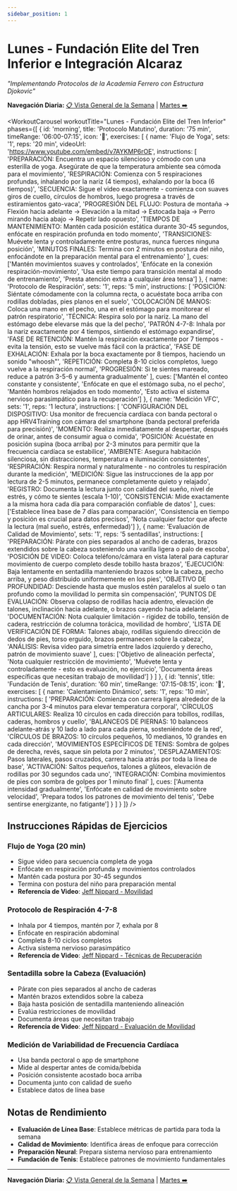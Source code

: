 ```yaml
---
sidebar_position: 1
---
```



<WorkoutNav weekNumber={1} />

# Lunes - Fundación Elite del Tren Inferior e Integración Alcaraz

_"Implementando Protocolos de la Academia Ferrero con Estructura Djokovic"_

**Navegación Diaria:** [📋 Vista General de la Semana](index) | [Martes ➡️](tuesday)

<WorkoutCarousel 
  workoutTitle="Lunes - Fundación Elite del Tren Inferior"
  phases={[
    {
      id: 'morning',
      title: 'Protocolo Matutino',
      duration: '75 min',
      timeRange: '06:00-07:15',
      icon: '🌅',
      exercises: [
        {
          name: 'Flujo de Yoga',
          sets: '1',
          reps: '20 min',
          videoUrl: 'https://www.youtube.com/embed/v7AYKMP6rOE',
          instructions: [
            'PREPARACIÓN: Encuentra un espacio silencioso y cómodo con una esterilla de yoga. Asegúrate de que la temperatura ambiente sea cómoda para el movimiento',
            'RESPIRACIÓN: Comienza con 5 respiraciones profundas, inhalando por la nariz (4 tiempos), exhalando por la boca (6 tiempos)',
            'SECUENCIA: Sigue el video exactamente - comienza con suaves giros de cuello, círculos de hombros, luego progresa a través de estiramientos gato-vaca',
            'PROGRESIÓN DEL FLUJO: Postura de montaña → Flexión hacia adelante → Elevación a la mitad → Estocada baja → Perro mirando hacia abajo → Repetir lado opuesto',
            'TIEMPOS DE MANTENIMIENTO: Mantén cada posición estática durante 30-45 segundos, enfócate en respiración profunda en todo momento',
            'TRANSICIONES: Muévete lenta y controladamente entre posturas, nunca fuerces ninguna posición',
            'MINUTOS FINALES: Termina con 2 minutos en postura del niño, enfocándote en la preparación mental para el entrenamiento'
          ],
          cues: ['Mantén movimientos suaves y controlados', 'Enfócate en la conexión respiración-movimiento', 'Usa este tiempo para transición mental al modo de entrenamiento', 'Presta atención extra a cualquier área tensa']
        },
        {
          name: 'Protocolo de Respiración',
          sets: '1',
          reps: '5 min',
          instructions: [
            'POSICIÓN: Siéntate cómodamente con la columna recta, o acuéstate boca arriba con rodillas dobladas, pies planos en el suelo',
            'COLOCACIÓN DE MANOS: Coloca una mano en el pecho, una en el estómago para monitorear el patrón respiratorio',
            'TÉCNICA: Respira solo por la nariz. La mano del estómago debe elevarse más que la del pecho',
            'PATRÓN 4-7-8: Inhala por la nariz exactamente por 4 tiempos, sintiendo el estómago expandirse',
            'FASE DE RETENCIÓN: Mantén la respiración exactamente por 7 tiempos - evita la tensión, esto se vuelve más fácil con la práctica',
            'FASE DE EXHALACIÓN: Exhala por la boca exactamente por 8 tiempos, haciendo un sonido "whoosh"',
            'REPETICIÓN: Completa 8-10 ciclos completos, luego vuelve a la respiración normal',
            'PROGRESIÓN: Si te sientes mareado, reduce a patrón 3-5-6 y aumenta gradualmente'
          ],
          cues: ['Mantén el conteo constante y consistente', 'Enfócate en que el estómago suba, no el pecho', 'Mantén hombros relajados en todo momento', 'Esto activa el sistema nervioso parasimpático para la recuperación']
        },
        {
          name: 'Medición VFC',
          sets: '1',
          reps: '1 lectura',
          instructions: [
            'CONFIGURACIÓN DEL DISPOSITIVO: Usa monitor de frecuencia cardíaca con banda pectoral o app HRV4Training con cámara del smartphone (banda pectoral preferida para precisión)',
            'MOMENTO: Realiza inmediatamente al despertar, después de orinar, antes de consumir agua o comida',
            'POSICIÓN: Acuéstate en posición supina (boca arriba) por 2-3 minutos para permitir que la frecuencia cardíaca se estabilice',
            'AMBIENTE: Asegura habitación silenciosa, sin distracciones, temperatura e iluminación consistentes',
            'RESPIRACIÓN: Respira normal y naturalmente - no controles tu respiración durante la medición',
            'MEDICIÓN: Sigue las instrucciones de la app por lectura de 2-5 minutos, permanece completamente quieto y relajado',
            'REGISTRO: Documenta la lectura junto con calidad del sueño, nivel de estrés, y cómo te sientes (escala 1-10)',
            'CONSISTENCIA: Mide exactamente a la misma hora cada día para comparación confiable de datos'
          ],
          cues: ['Establece línea base de 7 días para comparación', 'Consistencia en tiempo y posición es crucial para datos precisos', 'Nota cualquier factor que afecte la lectura (mal sueño, estrés, enfermedad)']
        },
        {
          name: 'Evaluación de Calidad de Movimiento',
          sets: '1',
          reps: '5 sentadillas',
          instructions: [
            'PREPARACIÓN: Párate con pies separados al ancho de caderas, brazos extendidos sobre la cabeza sosteniendo una varilla ligera o palo de escoba',
            'POSICIÓN DE VIDEO: Coloca teléfono/cámara en vista lateral para capturar movimiento de cuerpo completo desde tobillo hasta brazos',
            'EJECUCIÓN: Baja lentamente en sentadilla manteniendo brazos sobre la cabeza, pecho arriba, y peso distribuido uniformemente en los pies',
            'OBJETIVO DE PROFUNDIDAD: Desciende hasta que muslos estén paralelos al suelo o tan profundo como la movilidad lo permita sin compensación',
            'PUNTOS DE EVALUACIÓN: Observa colapso de rodillas hacia adentro, elevación de talones, inclinación hacia adelante, o brazos cayendo hacia adelante',
            'DOCUMENTACIÓN: Nota cualquier limitación - rigidez de tobillo, tensión de cadera, restricción de columna torácica, movilidad de hombro',
            'LISTA DE VERIFICACIÓN DE FORMA: Talones abajo, rodillas siguiendo dirección de dedos de pies, torso erguido, brazos permanecen sobre la cabeza',
            'ANÁLISIS: Revisa video para simetría entre lados izquierdo y derecho, patrón de movimiento suave'
          ],
          cues: ['Objetivo de alineación perfecta', 'Nota cualquier restricción de movimiento', 'Muévete lenta y controladamente - esto es evaluación, no ejercicio', 'Documenta áreas específicas que necesitan trabajo de movilidad']
        }
      ]
    },
    {
      id: 'tennis',
      title: 'Fundación de Tenis',
      duration: '60 min',
      timeRange: '07:15-08:15',
      icon: '🎾',
      exercises: [
        {
          name: 'Calentamiento Dinámico',
          sets: '1',
          reps: '10 min',
          instructions: [
            'PREPARACIÓN: Comienza con carrera ligera alrededor de la cancha por 3-4 minutos para elevar temperatura corporal',
            'CÍRCULOS ARTICULARES: Realiza 10 círculos en cada dirección para tobillos, rodillas, caderas, hombros y cuello',
            'BALANCEOS DE PIERNAS: 10 balanceos adelante-atrás y 10 lado a lado para cada pierna, sosteniéndote de la red',
            'CÍRCULOS DE BRAZOS: 10 círculos pequeños, 10 medianos, 10 grandes en cada dirección',
            'MOVIMIENTOS ESPECÍFICOS DE TENIS: Sombra de golpes de derecha, revés, saque sin pelota por 2 minutos',
            'DESPLAZAMIENTOS: Pasos laterales, pasos cruzados, carrera hacia atrás por toda la línea de base',
            'ACTIVACIÓN: Saltos pequeños, talones a glúteos, elevación de rodillas por 30 segundos cada uno',
            'INTEGRACIÓN: Combina movimientos de pies con sombra de golpes por 1 minuto final'
          ],
          cues: ['Aumenta intensidad gradualmente', 'Enfócate en calidad de movimiento sobre velocidad', 'Prepara todos los patrones de movimiento del tenis', 'Debe sentirse energizante, no fatigante']
        }
      ]
    }
  ]}
/>

## Instrucciones Rápidas de Ejercicios

### Flujo de Yoga (20 min)
- Sigue video para secuencia completa de yoga
- Enfócate en respiración profunda y movimientos controlados
- Mantén cada postura por 30-45 segundos
- Termina con postura del niño para preparación mental
- **Referencia de Video**: [Jeff Nippard - Movilidad](https://www.youtube.com/watch?v=8wPpK6xW9s8)

### Protocolo de Respiración 4-7-8
- Inhala por 4 tiempos, mantén por 7, exhala por 8
- Enfócate en respiración abdominal
- Completa 8-10 ciclos completos
- Activa sistema nervioso parasimpático
- **Referencia de Video**: [Jeff Nippard - Técnicas de Recuperación](https://www.youtube.com/watch?v=8wPpK6xW9s8)

### Sentadilla sobre la Cabeza (Evaluación)
- Párate con pies separados al ancho de caderas
- Mantén brazos extendidos sobre la cabeza
- Baja hasta posición de sentadilla manteniendo alineación
- Evalúa restricciones de movilidad
- Documenta áreas que necesitan trabajo
- **Referencia de Video**: [Jeff Nippard - Evaluación de Movilidad](https://www.youtube.com/watch?v=8wPpK6xW9s8)

### Medición de Variabilidad de Frecuencia Cardíaca
- Usa banda pectoral o app de smartphone
- Mide al despertar antes de comida/bebida
- Posición consistente acostado boca arriba
- Documenta junto con calidad de sueño
- Establece datos de línea base

## Notas de Rendimiento
- **Evaluación de Línea Base**: Establece métricas de partida para toda la semana
- **Calidad de Movimiento**: Identifica áreas de enfoque para corrección
- **Preparación Neural**: Prepara sistema nervioso para entrenamiento
- **Fundación de Tenis**: Establece patrones de movimiento fundamentales

---

**Navegación Diaria:** [📋 Vista General de la Semana](index) | [Martes ➡️](tuesday)